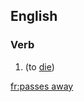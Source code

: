 ==English==

===Verb===
{{head|en|verb form}}

# {{lb|en|euphemistic}} {{en-third-person singular of|pass away}} (to [[die]])

[[fr:passes away]]